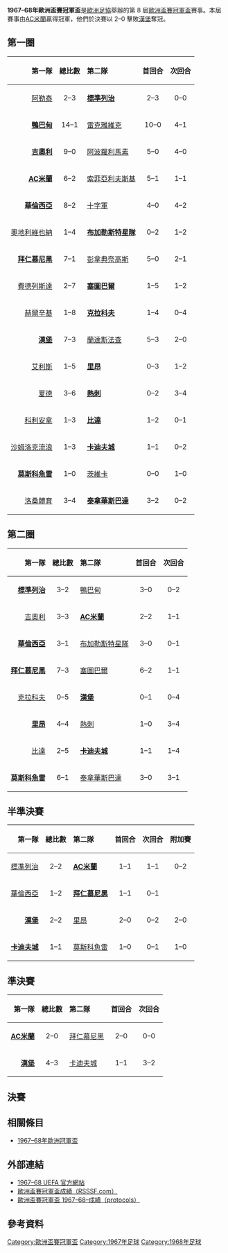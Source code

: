 {{NoteTA
|G1=football
|G2=uefa
}}
{{Infobox 國際足球賽事賽季
| tourney_name          = 歐洲盃賽冠軍盃
| year                  = 1967–68
| image                 = 
| size                  = 
| caption               = 
| edition               = 8
| defending_champ_other = {{flagicon|FRG}} [[拜仁慕尼黑足球俱樂部|拜仁慕尼黑]]
| dates                 = 1967年9月5日–1968年5月23日
| num_teams             = 32 隊
| associations          = 31
| champion_other        = {{flagicon|ITA}} [[AC米蘭|AC米蘭]]
| count                 = 1
| second_other          = {{flagicon|FRG}} [[漢堡體育俱樂部|漢堡]]
| matches               = 61
| goals                 = 195
| attendance            = 
| top_scorer            = 
| player                = 
| prevseason            = [[1966–67年歐洲盃賽冠軍盃|1966–67]]
| nextseason            = [[1968–69年歐洲盃賽冠軍盃|1968–69]]
}}

'''1967–68年歐洲盃賽冠軍盃'''是[[歐洲足協|歐洲足協]]舉辦的第 8 屆[[歐洲盃賽冠軍盃|歐洲盃賽冠軍盃]]賽事。本屆賽事由[[AC米蘭|AC米蘭]]贏得冠軍，他們於決賽以 2–0 擊敗[[漢堡體育俱樂部|漢堡]]奪冠。

== 第一圈 ==
{| border="1" cellspacing="0" cellpadding="4"  style="border-collapse:collapse; width:80%;"
|- style="background:#efefef;"
! align=right|第一隊 !! 總比數 !! style="text-align:left;"|第二隊 !! 首回合 !! 次回合
|-
|align=right|[[阿勒泰體育會|阿勒泰]] {{flagicon|TUR}} || align=center|2–3 || {{flagicon|BEL}} '''[[標準列日足球俱樂部|標準列治]]''' || align=center|2–3 || align=center|0–0
|-
|align=right|'''[[阿伯丁足球俱樂部|鴨巴甸]]''' {{flagicon|SCO}} || align=center|14–1 || {{flagicon|ISL}} [[雷克雅未克足球俱樂部|雷克雅維克]] || align=center|10–0 || align=center|4–1
|-
|align=right|'''[[吉奧利ETO足球俱樂部|吉奧利]]''' {{flagicon|HUN}} || align=center|9–0 || {{flagicon|CYP}} [[阿波羅利馬素|阿波羅利馬素]] || align=center|5–0 || align=center|4–0
|-
|align=right|'''[[AC米蘭|AC米蘭]]''' {{flagicon|ITA}} || align=center|6–2 || {{flagicon|BUL|1967}} [[索菲亞列夫斯基足球俱樂部|索菲亞利夫斯基]] || align=center|5–1 || align=center|1–1
|-
|align=right|'''[[巴倫西亞足球俱樂部|華倫西亞]]''' {{flagicon|ESP|1945}} || align=center|8–2 || {{flagicon|NIR}} [[十字軍足球會|十字軍]] || align=center|4–0 || align=center|4–2
|-
|align=right|[[奧地利維也納足球會|奧地利維也納]] {{flagicon|AUT}} || align=center|1–4 ||{{flagicon|ROU|1965}} '''[[布加勒斯特星足球俱樂部|布加勒斯特星隊]]'''|| align=center|0–2 || align=center|1–2
|-
|align=right|'''[[拜仁慕尼黑足球俱樂部|拜仁慕尼黑]]''' {{flagicon|FRG}} || align=center|7–1 || {{flagicon|GRE|old}} [[帕納辛奈科斯足球俱樂部|彭拿典奈高斯]] || align=center|5–0 || align=center|2–1
|-
|align=right|[[費德列斯達足球會|費德列斯達]] {{flagicon|NOR}} || align=center|2–7 || {{flagicon|POR}} '''[[塞圖巴爾足球會|塞圖巴爾]]''' || align=center|1–5 || align=center|1–2
|-
|align=right|[[HJK赫爾辛基|赫爾辛基]] {{flagicon|FIN}} || align=center|1–8 || {{flagicon|POL}} '''[[維斯瓦克拉科夫足球俱樂部|克拉科夫]]''' || align=center|1–4 || align=center|0–4
|-
|align=right|'''[[漢堡體育俱樂部|漢堡]]''' {{flagicon|FRG}} || align=center|7–3 || {{flagicon|DEN}} [[蘭達斯法查體育會|蘭達斯法查]] || align=center|5–3 || align=center|2–0
|-
|align=right|[[艾利斯保尼禾爾足球會|艾利斯]] {{flagicon|LUX}} || align=center|1–5 || {{flagicon|FRA}} '''[[奧林匹克里昂內|里昂]]''' || align=center|0–3 || align=center|1–2
|-
|align=right|[[哈伊杜克足球俱樂部|夏德]] {{flagicon|YUG}}|| align=center|3–6 || {{flagicon|ENG}} '''[[托特納姆熱刺足球俱樂部|熱刺]]''' || align=center|0–2 || align=center|3–4
|-
|align=right|[[弗羅瑞安娜足球俱樂部|科利安拿]] {{flagicon|MLT}} || align=center|1–3 || {{flagicon|NED}} '''[[NAC比達|比達]]''' || align=center|1–2 || align=center|0–1
|-
|align=right|[[沙姆洛克流浪足球俱樂部|沙姆洛克流浪]] {{flagicon|IRL}} || align=center|1–3 || {{flagicon|WAL}} '''[[卡迪夫城足球俱樂部|卡迪夫城]]''' || align=center|1–1 || align=center|0–2
|-
|align=right|'''[[莫斯科魚雷足球俱樂部|莫斯科魚雷]]''' {{flagicon|URS}} || align=center|1–0 || {{flagicon|GDR}} [[茨维考足球俱樂部|茨維卡]] || align=center|0–0 || align=center|1–0
|-
|align=right|[[洛桑體育足球俱樂部|洛桑體育]] {{flagicon|SUI}} || align=center|3–4 || {{flagicon|TCH}} '''[[特納瓦斯巴達足球俱樂部|泰拿華斯巴達]]''' || align=center|3–2 || align=center|0–2
|}

== 第二圈 ==
{| border="1" cellspacing="0" cellpadding="4"  style="border-collapse:collapse; width:70%;"
|- style="background:#efefef;"
! align=right|第一隊 !! 總比數 !! style="text-align:left;"|第二隊 !! 首回合 !! 次回合
|-
|align=right|'''[[標準列日足球俱樂部|標準列治]]''' {{flagicon|BEL}} || align=center|3–2 || {{flagicon|SCO}} [[阿伯丁足球俱樂部|鴨巴甸]] || align=center|3–0 || align=center|0–2
|-
|align=right|[[吉奧利ETO足球俱樂部|吉奧利]] {{flagicon|HUN}} || align=center|3–3{{agr}} || {{flagicon|ITA}} '''[[AC米蘭|AC米蘭]]''' || align=center|2–2 || align=center|1–1
|-
|align=right|'''[[巴倫西亞足球俱樂部|華倫西亞]]''' {{flagicon|ESP|1945}} || align=center|3–1 || {{flagicon|ROU|1965}} [[布加勒斯特星足球俱樂部|布加勒斯特星隊]] || align=center|3–0 || align=center|0–1
|-
|align=right|'''[[拜仁慕尼黑足球俱樂部|拜仁慕尼黑]]''' {{flagicon|FRG}} || align=center|7–3 || {{flagicon|POR}} [[塞圖巴爾足球會|塞圖巴爾]] || align=center|6–2 || align=center|1–1
|-
|align=right|[[維斯瓦克拉科夫足球俱樂部|克拉科夫]] {{flagicon|POL}} || align=center|0–5 || {{flagicon|FRG}} '''[[漢堡體育俱樂部|漢堡]]''' || align=center|0–1 || align=center|0–4
|-
|align=right|'''[[奧林匹克里昂內|里昂]]''' {{flagicon|FRA}} || align=center|4–4{{agr}} || {{flagicon|ENG}} [[托特納姆熱刺足球俱樂部|熱刺]] || align=center|1–0 || align=center|3–4 
|-
|align=right|[[NAC比達|比達]] {{flagicon|NED}} || align=center|2–5 || {{flagicon|WAL}} '''[[卡迪夫城足球俱樂部|卡迪夫城]]'''|| align=center|1–1 || align=center|1–4
|-
|align=right|'''[[莫斯科魚雷足球俱樂部|莫斯科魚雷]]''' {{flagicon|URS}} || align=center|6–1 || {{flagicon|TCH}} [[特納瓦斯巴達足球俱樂部|泰拿華斯巴達]] || align=center|3–0 || align=center|3–1
|}

== 半準決賽 ==
{| border="1" cellspacing="0" cellpadding="4"  style="border-collapse:collapse; width:70%;"
|- style="background:#efefef;"
! align=right|第一隊 !! 總比數 !! style="text-align:left;"|第二隊 !! 首回合 !! 次回合 !! 附加賽
|-
|align=right|[[標準列日足球俱樂部|標準列治]] {{flagicon|BEL}} || align=center|2–2|| {{flagicon|ITA}} '''[[AC米蘭|AC米蘭]]''' || align=center|1–1 || align=center|1–1{{aet}} || align=center|0–2
|-
|align=right|[[巴倫西亞足球俱樂部|華倫西亞]] {{flagicon|ESP|1945}} || align=center|1–2 || {{flagicon|FRG}} '''[[拜仁慕尼黑足球俱樂部|拜仁慕尼黑]]''' || align=center|1–1 || align=center|0–1
|-
|align=right|'''[[漢堡體育俱樂部|漢堡]]''' {{flagicon|FRG}} || align=center|2–2 || {{flagicon|FRA}} [[奧林匹克里昂內|里昂]] || align=center|2–0 || align=center|0–2{{aet}} || align=center|2–0 
|-
|align=right|'''[[卡迪夫城足球俱樂部|卡迪夫城]]''' {{flagicon|WAL}} || align=center|1–1|| {{flagicon|URS}} [[莫斯科魚雷足球俱樂部|莫斯科魚雷]] || align=center|1–0 || align=center|0–1{{aet}} || align=center|1–0
|}

== 準決賽 ==
{| border="1" cellspacing="0" cellpadding="4"  style="border-collapse:collapse; width:70%;"
|- style="background:#efefef;"
! align=right|第一隊 !! 總比數 !! style="text-align:left;"|第二隊 !! 首回合 !! 次回合
|-
|align=right|'''[[AC米蘭|AC米蘭]]''' {{flagicon|ITA}} || align=center|2–0 || {{flagicon|FRG}} [[拜仁慕尼黑足球俱樂部|拜仁慕尼黑]] || align=center|2–0 || align=center|0–0
|-
|align=right|'''[[漢堡體育俱樂部|漢堡]]''' {{flagicon|FRG}} || align=center|4–3 || {{flagicon|WAL}} [[卡迪夫城足球俱樂部|卡迪夫城]] || align=center|1–1 || align=center|3–2
|}

== 決賽 ==
{{footballbox
|date=1968年5月23日
|time=19:00
|team1=[[AC米蘭|AC米蘭]] {{flagicon|ITA}}
|score=2–0
|report=[https://web.archive.org/web/20140513051850/http://www.sharkscores.com/Match/Default.aspx?id=788750 報告]
|team2={{flagicon|FRG}} [[漢堡體育俱樂部|漢堡]]
|goals1=[[Kurt_Hamrin|Hamrin]] {{goal|3||18}}
|goals2=
|stadium=[[飛燕諾球場|飛燕諾球場]]，[[鹿特丹|鹿特丹]]
|attendance=53,276
|referee=
}}

== 相關條目 ==
*[[1967–68年歐洲冠軍盃|1967–68年歐洲冠軍盃]]

== 外部連結 ==
* [https://web.archive.org/web/20100503061941/http://en.archive.uefa.com/competitions/ecwc/history/season%3D1967/intro.html 1967–68 UEFA 官方網站]
* [http://www.rsssf.com/ec/ecomp.html 歐洲盃賽冠軍盃成績（RSSSF.com）]{{Wayback|url=http://www.rsssf.com/ec/ecomp.html |date=20180116045414 }}
* [https://web.archive.org/web/20141129030800/http://www.sharkscores.com/Cups/Default.aspx?id=375&season=1967%2F1968 歐洲盃賽冠軍盃 1967–68–成績（protocols）]

== 參考資料 ==
{{reflist|2}}

{{歐洲盃賽冠軍盃球季}}

[[Category:歐洲盃賽冠軍盃|Category:歐洲盃賽冠軍盃]]
[[Category:1967年足球|Category:1967年足球]]
[[Category:1968年足球|Category:1968年足球]]